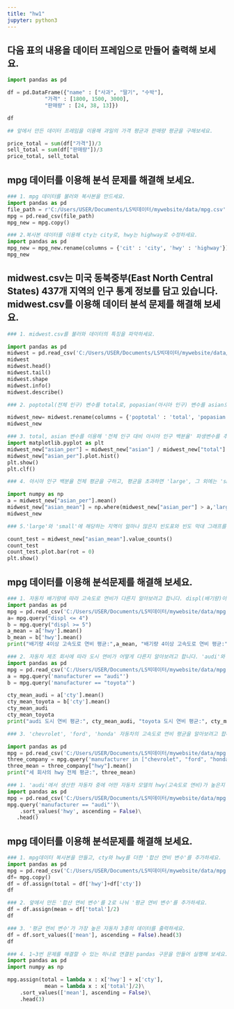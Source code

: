 ```yaml
---
title: "hw1"
jupyter: python3
---
```


## 다음 표의 내용을 데이터 프레임으로 만들어 출력해 보세요.

```python
import pandas as pd

df = pd.DataFrame({"name" : ["사과", "딸기", "수박"],
            "가격" : [1800, 1500, 3000],
            "판매량" : [24, 38, 13]})

df
```
```python
## 앞에서 만든 데이터 프레임을 이용해 과일의 가격 평균과 판매량 평균을 구해보세요.

price_total = sum(df["가격"])/3
sell_total = sum(df["판매량"])/3
price_total, sell_total
```
## mpg 데이터를 이용해 분석 문제를 해결해 보세요.
```python
### 1. mpg 데이터를 불러와 복사본을 만드세요.
import pandas as pd
file_path = r'C:/Users/USER/Documents/LS빅데이터/mywebsite/data/mpg.csv'
mpg = pd.read_csv(file_path)
mpg_new = mpg.copy()
```
```python
### 2.복사본 데이터를 이용해 cty는 city로, hwy는 highway로 수정하세요.
import pandas as pd
mpg_new = mpg_new.rename(columns = {'cit' : 'city', 'hwy' : 'highway'})
mpg_new
```
## midwest.csv는 미국 동북중부(East North Central States) 437개 지역의 인구 통계 정보를 담고 있습니다. midwest.csv를 이용해 데이터 분석 문제를 해결해 보세요.

```python

### 1. midwest.csv를 불러와 데이터의 특징을 파악하세요.

import pandas as pd
midwest = pd.read_csv('C:/Users/USER/Documents/LS빅데이터/mywebsite/data/midwest.csv')
midwest
midwest.head()
midwest.tail()
midwest.shape
midwest.info()
midwest.describe()

```
```python
### 2. poptotal(전체 인구) 변수를 total로, popasian(아시아 인구) 변수를 asian으로 수정하세요.

midwest_new= midwest.rename(columns = {'poptotal' : 'total', 'popasian' : 'asian'})
midwest_new

```
```python
### 3. total, asian 변수를 이용해 '전체 인구 대비 아시아 인구 백분율' 파생변수를 추가하고, 히스토그램을 만들어 분포를 살펴보세요.
import matplotlib.pyplot as plt
midwest_new["asian_per"] = midwest_new["asian"] / midwest_new["total"] * 100
midwest_new["asian_per"].plot.hist()
plt.show()
plt.clf()
```
```python
### 4. 아시아 인구 백분율 전체 평균을 구하고, 평균을 초과하면 'large', 그 외에는 'small'을 부여한 파생변수를 만들어 보세요.

import numpy as np
a = midwest_new["asian_per"].mean()
midwest_new["asian_mean"] = np.where(midwest_new["asian_per"] > a,'large', 'small')
midwest_new

```
```python
### 5.'large'와 'small'에 해당하는 지역이 얼마나 많은지 빈도표와 빈도 막대 그래프를 만들어 확인해 보시오.

count_test = midwest_new["asian_mean"].value_counts()
count_test
count_test.plot.bar(rot = 0)
plt.show()

```
## mpg 데이터를 이용해 분석문제를 해결해 보세요.
```python
### 1. 자동차 배기량에 따라 고속도로 연비가 다른지 알아보려고 합니다. displ(배기량)이 4 이하인 자동차와 5이상인 자동차 중 어떤 자동차의 hwy(고속도로 연비) 평균이 더 높은지 알아보세요.
import pandas as pd
mpg = pd.read_csv('C:/Users/USER/Documents/LS빅데이터/mywebsite/data/mpg.csv')
a= mpg.query("displ <= 4")
b = mpg.query("displ >= 5")
a_mean = a['hwy'].mean()
b_mean = b['hwy'].mean()
print("배기량 4이상 고속도로 연비 평균:",a_mean, "배기량 4이상 고속도로 연비 평균:", b_mean)
```
```python
### 2. 자동차 제조 회사에 따라 도시 연비가 어떻게 다른지 알아보려고 합니다. 'audi'와 'toyota'중 어느 manufacturer(자동차 제조 회사)의 cty(도시 연비) 평균이 더 높은지 알아보세요.
import pandas as pd
mpg = pd.read_csv('C:/Users/USER/Documents/LS빅데이터/mywebsite/data/mpg.csv')
a = mpg.query('manufacturer == "audi"')
b = mpg.query('manufacturer == "toyota"')

cty_mean_audi = a['cty'].mean()
cty_mean_toyota = b['cty'].mean()
cty_mean_audi
cty_mean_toyota
print("audi 도시 연비 평균:", cty_mean_audi, "toyota 도시 연비 평균:", cty_mean_toyota)
```
```python
### 3. 'chevrolet', 'ford', 'honda' 자동차의 고속도로 연비 평균을 알아보려고 합니다. 세 회사의 데이터를 추출한 다음 hwy 전체 평균을 구해 보세요.

import pandas as pd
mpg = pd.read_csv('C:/Users/USER/Documents/LS빅데이터/mywebsite/data/mpg.csv')
three_company = mpg.query('manufacturer in ["chevrolet", "ford", "honda"]')
three_mean = three_company["hwy"].mean()
print("세 회사의 hwy 전체 평균:", three_mean)

```
```python
### 1. 'audi'에서 생산한 자동차 중에 어떤 자동차 모델의 hwy(고속도로 연비)가 높은지 알아보려고 합니다. 'audi'에서 생산한 자동차 중 hwy가 1~5위에 해당하는 자동차 데이터를 출력하세요.
import pandas as pd
mpg = pd.read_csv('C:/Users/USER/Documents/LS빅데이터/mywebsite/data/mpg.csv')
mpg.query('manufacturer == "audi"')\
    .sort_values('hwy', ascending = False)\
   .head()
```
## mpg 데이터를 이용해 분석문제를 해결해 보세요.
```python
### 1. mpg데이터 복사본을 만들고, cty와 hwy를 더한 '합산 연비 변수'를 추가하세요.
import pandas as pd
mpg = pd.read_csv('C:/Users/USER/Documents/LS빅데이터/mywebsite/data/mpg.csv')
df= mpg.copy()
df = df.assign(total = df['hwy']+df['cty'])
df

```
```python
### 2. 앞에서 만든 '합산 연비 변수'를 2로 나눠 '평균 연비 변수'를 추가하세요.
df = df.assign(mean = df['total']/2)
df
```
```python
### 3. '평균 연비 변수'가 가장 높은 자동차 3종의 데이터를 출력하세요.
df = df.sort_values(['mean'], ascending = False).head(3)
df
```
```python
### 4. 1~3번 문제를 해결할 수 있는 하나로 연결된 pandas 구문을 만들어 실행해 보세요. 데이터는 복사본 대신 mpg 원본을 이용하세요.
import pandas as pd
import numpy as np

mpg.assign(total = lambda x : x['hwy'] + x['cty'],
            mean = lambda x : x['total']/2)\
    .sort_values(['mean'], ascending = False)\
    .head(3)

```
